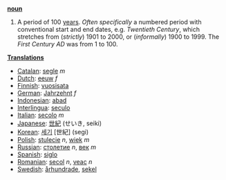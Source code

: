 '''[[noun]]'''

# A period of 100 [[year]]s.  ''Often specifically'' a numbered period with conventional start and end dates, e.g. ''Twentieth Century'', which stretches from (''strictly'') 1901 to 2000, or (''informally'') 1900 to 1999.  The ''First Century AD'' was from 1 to 100.

'''[[Translation]]s'''
*[[Catalan]]: [[segle]] ''m''
*[[Dutch]]: [[eeuw]] ''f''
*[[Finnish]]: [[vuosisata]]
*[[German]]: [[Jahrzehnt]] ''f''
*[[Indonesian]]: [[abad]]
*[[Interlingua]]: [[seculo]]
*[[Italian]]: [[secolo]] ''m''
*[[Japanese]]: [[世紀]] (せいき, seiki)
*[[Korean]]: [[세기]] [世紀] (segi)
*[[Polish]]: [[stulecie]] ''n'', [[wiek]] ''m''
*[[Russian]]: [[столетие]] ''n'', [[век]] ''m''
*[[Spanish]]: [[siglo]]
*[[Romanian]]: [[secol]] ''n'', [[veac]] ''n''
*[[Swedish]]: [[århundrade]], [[sekel]]